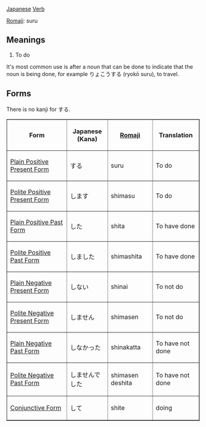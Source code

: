 [[Japanese]] [[Verb]]

[[Romaji]]: suru

== Meanings ==

# To do

It's most common use is after a noun that can be done to indicate that the noun is being done, for example &#12426;&#12423;&#12371;&#12358;&#12377;&#12427; (ryok&#333; suru), to travel.

== Forms ==

There is no kanji for &#12377;&#12427;.

<TABLE border>

<TR>
<TH>Form</TH>
<TH>Japanese<BR>(Kana)</TH>
<TH>[[Romaji]]</TH>
<TH>Translation</TH>
</TR>

<TR>
<TD>[[Japanese Plain Positive Present Form|Plain Positive Present Form]]</TD>
<TD>&#12377;&#12427;</TD>
<TD>suru</TD>
<TD>To do</TD>
</TR>

<TR>
<TD>[[Japanese Polite Positive Present Form|Polite Positive Present Form]]</TD>
<TD>&#12375;&#12414;&#12377;</TD>
<TD>shimasu</TD>
<TD>To do</TD>
</TR>

<TR>
<TD>[[Japanese Plain Positive Past Form|Plain Positive Past Form]]</TD>
<TD>&#12375;&#12383;</TD>
<TD>shita</TD>
<TD>To have done</TD>
</TR>

<TR>
<TD>[[Japanese Polite Positive Past Form|Polite Positive Past Form]]</TD>
<TD>&#12375;&#12414;&#12375;&#12383;</TD>
<TD>shimashita</TD>
<TD>To have done</TD>
</TR>

<TR>
<TD>[[Japanese Plain Negative Present Form|Plain Negative Present Form]]</TD>
<TD>&#12375;&#12394;&#12356;</TD>
<TD>shinai</TD>
<TD>To not do</TD>
</TR>

<TR>
<TD>[[Japanese Polite Negative Present Form|Polite Negative Present Form]]</TD>
<TD>&#12375;&#12414;&#12379;&#12435;</TD>
<TD>shimasen</TD>
<TD>To not do</TD>
</TR>

<TR>
<TD>[[Japanese Plain Negative Past Form|Plain Negative Past Form]]</TD>
<TD>&#12375;&#12394;&#12363;&#12387;&#12383;</TD>
<TD>shinakatta</TD>
<TD>To have not done</TD>
</TR>

<TR>
<TD>[[Japanese Polite Negative Past Form|Polite Negative Past Form]]</TD>
<TD>&#12375;&#12414;&#12379;&#12435;&#12391;&#12375;&#12383;</TD>
<TD>shimasen deshita</TD>
<TD>To have not done</TD>
</TR>

<TR>
<TD>[[Japanese Conjunctive Form|Conjunctive Form]]</TD>
<TD>&#12375;&#12390;</TD>
<TD>shite</TD>
<TD>doing</TD>
</TR>

</TABLE>